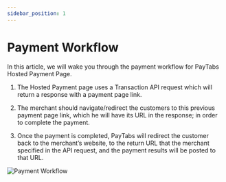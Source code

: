 ```yaml
---
sidebar_position: 1
---
```



# Payment Workflow

<HostedIntro title="" content="" />


In this article, we will wake you through the payment workflow for PayTabs Hosted Payment Page. 

1. The Hosted Payment page uses a Transaction API request which will return a response with a payment page link.

2. The merchant should navigate/redirect the customers to this previous payment page link, which he will have its URL in the response; in order to complete the payment.

3. Once the payment is completed, PayTabs will redirect the customer back to the merchant’s website, to the return URL that the merchant specified in the API request, and the payment results will be posted to that URL.

![Payment Workflow](@site/src/images/hostedpworkflow.png)